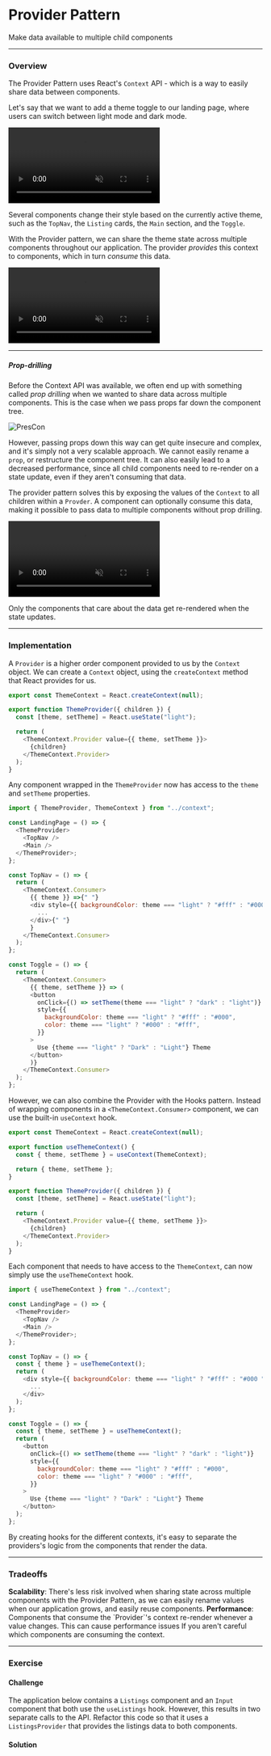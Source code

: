 
# Provider Pattern

Make data available to multiple child components

---

### Overview

The Provider Pattern uses React's `Context` API - which is a way to easily share data between components.

Let's say that we want to add a theme toggle to our landing page, where users can switch between light mode and dark mode.

<video
  src="https://res.cloudinary.com/dq8xfyhu4/video/upload/v1653773352/FM%20Workshop/react-state-patterns/provider-pattern/Screen_Recording_2022-05-28_at_4.27.39_PM_jkqmfp.mov"
  loop
  muted
  controls
/>

Several components change their style based on the currently active theme, such as the `TopNav`, the `Listing` cards, the `Main` section, and the `Toggle`.

With the Provider pattern, we can share the theme state across multiple components throughout our application. The provider _provides_ this context to components, which in turn _consume_ this data.

<video
  src="https://res.cloudinary.com/dq8xfyhu4/video/upload/v1653773168/FM%20Workshop/react-state-patterns/provider-pattern/Screen_Recording_2022-05-28_at_4.25.06_PM_qpck4z.mov"
  loop
  muted
  controls
/>

---

##### Prop-drilling

Before the Context API was available, we often end up with something called _prop drilling_ when we wanted to share data across multiple components. This is the case when we pass props far down the component tree.

![PresCon](https://res.cloudinary.com/dq8xfyhu4/image/upload/v1653774712/FM%20Workshop/react-state-patterns/provider-pattern/frontendmasters26.001_ztmpdv.png)

However, passing props down this way can get quite insecure and complex, and it's simply not a very scalable approach. We cannot easily rename a `prop`, or restructure the component tree. It can also easily lead to a decreased performance, since all child components need to re-render on a state update, even if they aren't consuming that data.

The provider pattern solves this by exposing the values of the `Context` to all children within a `Provder`. A component can optionally consume this data, making it possible to pass data to multiple components without prop drilling.

<video
  src="https://res.cloudinary.com/dq8xfyhu4/video/upload/v1653774702/FM%20Workshop/react-state-patterns/provider-pattern/Screen_Recording_2022-05-28_at_4.50.34_PM_n4abmn.mov"
  loop
  muted
  controls
/>

Only the components that care about the data get re-rendered when the state updates.

---

### Implementation

A `Provider` is a higher order component provided to us by the `Context` object. We can create a `Context` object, using the `createContext` method that React provides for us.

```js
export const ThemeContext = React.createContext(null);

export function ThemeProvider({ children }) {
  const [theme, setTheme] = React.useState("light");

  return (
    <ThemeContext.Provider value={{ theme, setTheme }}>
      {children}
    </ThemeContext.Provider>
  );
}
```

Any component wrapped in the `ThemeProvider` now has access to the `theme` and `setTheme` properties.

```js
import { ThemeProvider, ThemeContext } from "../context";

const LandingPage = () => {
  <ThemeProvider>
    <TopNav />
    <Main />
  </ThemeProvider>;
};

const TopNav = () => {
  return (
    <ThemeContext.Consumer>
      {{ theme }} =>{" "}
      <div style={{ backgroundColor: theme === "light" ? "#fff" : "#000 " }}>
        ...
      </div>{" "}
      }
    </ThemeContext.Consumer>
  );
};

const Toggle = () => {
  return (
    <ThemeContext.Consumer>
      {{ theme, setTheme }} => (
      <button
        onClick={() => setTheme(theme === "light" ? "dark" : "light")}
        style={{
          backgroundColor: theme === "light" ? "#fff" : "#000",
          color: theme === "light" ? "#000" : "#fff",
        }}
      >
        Use {theme === "light" ? "Dark" : "Light"} Theme
      </button>
      )}
    </ThemeContext.Consumer>
  );
};
```

However, we can also combine the Provider with the Hooks pattern. Instead of wrapping components in a `<ThemeContext.Consumer>` component, we can use the built-in `useContext` hook.

```js
export const ThemeContext = React.createContext(null);

export function useThemeContext() {
  const { theme, setTheme } = useContext(ThemeContext);

  return { theme, setTheme };
}

export function ThemeProvider({ children }) {
  const [theme, setTheme] = React.useState("light");

  return (
    <ThemeContext.Provider value={{ theme, setTheme }}>
      {children}
    </ThemeContext.Provider>
  );
}
```

Each component that needs to have access to the `ThemeContext`, can now simply use the `useThemeContext` hook.

```js
import { useThemeContext } from "../context";

const LandingPage = () => {
  <ThemeProvider>
    <TopNav />
    <Main />
  </ThemeProvider>;
};

const TopNav = () => {
  const { theme } = useThemeContext();
  return (
    <div style={{ backgroundColor: theme === "light" ? "#fff" : "#000 " }}>
      ...
    </div>
  );
};

const Toggle = () => {
  const { theme, setTheme } = useThemeContext();
  return (
    <button
      onClick={() => setTheme(theme === "light" ? "dark" : "light")}
      style={{
        backgroundColor: theme === "light" ? "#fff" : "#000",
        color: theme === "light" ? "#000" : "#fff",
      }}
    >
      Use {theme === "light" ? "Dark" : "Light"} Theme
    </button>
  );
};
```

By creating hooks for the different contexts, it's easy to separate the providers's logic from the components that render the data.

---

### Tradeoffs

<Callout type="green">
  <b>Scalability</b>: There's less risk involved when sharing state across
  multiple components with the Provider Pattern, as we can easily rename values
  when our application grows, and easily reuse components.
</Callout>

<Callout type="warning" emoji="⚠️">
  <b>Performance</b>: Components that consume the `Provider`'s context re-render
  whenever a value changes. This can cause performance issues If you aren't
  careful which components are consuming the context.
</Callout>

---

### Exercise

#### Challenge

The application below contains a `Listings` component and an `Input` component that both use the `useListings` hook. However, this results in two separate calls to the API. Refactor this code so that it uses a `ListingsProvider` that provides the listings data to both components.

<StackBlitz name="react-ts-mtfg3e" openFile="App.tsx" />

#### Solution

<StackBlitz name="react-ts-emyjl9" openFile="App.tsx" />
